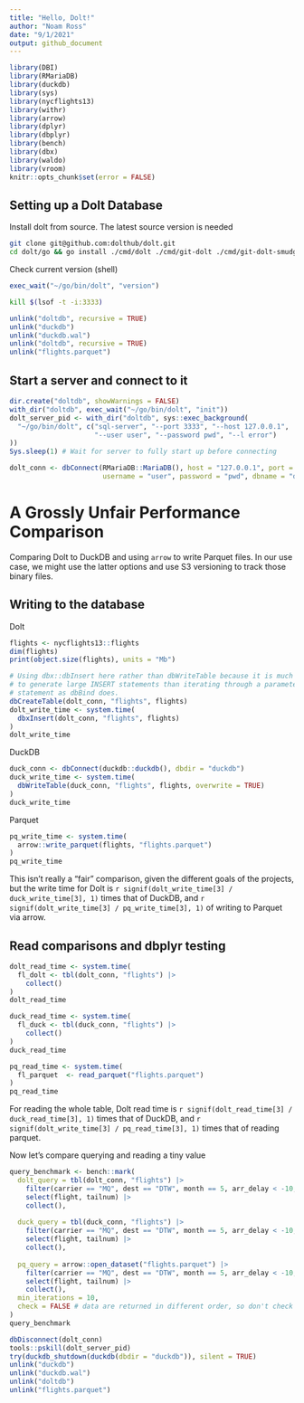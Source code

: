 ```yaml
---
title: "Hello, Dolt!"
author: "Noam Ross"
date: "9/1/2021"
output: github_document
---
```


```r
library(DBI)
library(RMariaDB)
library(duckdb)
library(sys)
library(nycflights13)
library(withr)
library(arrow)
library(dplyr)
library(dbplyr)
library(bench)
library(dbx)
library(waldo)
library(vroom)
knitr::opts_chunk$set(error = FALSE)
```

## Setting up a Dolt Database

Install dolt from source. The latest source version is needed

```bash
git clone git@github.com:dolthub/dolt.git
cd dolt/go && go install ./cmd/dolt ./cmd/git-dolt ./cmd/git-dolt-smudge
```
Check current version (shell)

```r
exec_wait("~/go/bin/dolt", "version")
```

<!-- Kill stuff from previous runs -->

```bash
kill $(lsof -t -i:3333)
```

```r
unlink("doltdb", recursive = TRUE)
unlink("duckdb")
unlink("duckdb.wal")
unlink("doltdb", recursive = TRUE)
unlink("flights.parquet")
```

## Start a server and connect to it

```r
dir.create("doltdb", showWarnings = FALSE)
with_dir("doltdb", exec_wait("~/go/bin/dolt", "init"))
dolt_server_pid <- with_dir("doltdb", sys::exec_background(
  "~/go/bin/dolt", c("sql-server", "--port 3333", "--host 127.0.0.1",
                     "--user user", "--password pwd", "--l error")
))
Sys.sleep(1) # Wait for server to fully start up before connecting
```

```r
dolt_conn <- dbConnect(RMariaDB::MariaDB(), host = "127.0.0.1", port = 3333,
                       username = "user", password = "pwd", dbname = "doltdb")
```

# A Grossly Unfair Performance Comparison

Comparing Dolt to DuckDB and using `arrow` to write Parquet files. In our use case,
we might use the latter options and use S3 versioning to track those binary files. 

## Writing to the database

Dolt

```r
flights <- nycflights13::flights
dim(flights)
print(object.size(flights), units = "Mb")

# Using dbx::dbInsert here rather than dbWriteTable because it is much faster
# to generate large INSERT statements than iterating through a parameterized
# statement as dbBind does.
dbCreateTable(dolt_conn, "flights", flights)
dolt_write_time <- system.time(
  dbxInsert(dolt_conn, "flights", flights)
)
dolt_write_time
```

DuckDB

```r
duck_conn <- dbConnect(duckdb::duckdb(), dbdir = "duckdb")
duck_write_time <- system.time(
  dbWriteTable(duck_conn, "flights", flights, overwrite = TRUE)
)
duck_write_time
```

Parquet

```r
pq_write_time <- system.time(
  arrow::write_parquet(flights, "flights.parquet")
)
pq_write_time
```

This isn't really a "fair" comparison, given the different goals of
the projects, but the write time for Dolt is `r signif(dolt_write_time[3] / duck_write_time[3], 1)`
times that of DuckDB, and `r signif(dolt_write_time[3] / pq_write_time[3], 1)` of
writing to Parquet via arrow.  

## Read comparisons and dbplyr testing

```r
dolt_read_time <- system.time(
  fl_dolt <- tbl(dolt_conn, "flights") |> 
    collect()
)
dolt_read_time
```

```r
duck_read_time <- system.time(
  fl_duck <- tbl(duck_conn, "flights") |> 
    collect()
)
duck_read_time
```

```r
pq_read_time <- system.time(
  fl_parquet  <- read_parquet("flights.parquet")
)
pq_read_time
```

For reading the whole table, Dolt read time is `r signif(dolt_read_time[3] / duck_read_time[3], 1)`
times that of DuckDB, and `r signif(dolt_write_time[3] / pq_read_time[3], 1)` times
that of reading parquet.

Now let's compare querying and reading a tiny value

```r
query_benchmark <- bench::mark(
  dolt_query = tbl(dolt_conn, "flights") |> 
    filter(carrier == "MQ", dest == "DTW", month == 5, arr_delay < -10, day == 30 ) |> 
    select(flight, tailnum) |> 
    collect(),
  
  duck_query = tbl(duck_conn, "flights") |> 
    filter(carrier == "MQ", dest == "DTW", month == 5, arr_delay < -10, day == 30 ) |> 
    select(flight, tailnum) |> 
    collect(),
  
  pq_query = arrow::open_dataset("flights.parquet") |> 
    filter(carrier == "MQ", dest == "DTW", month == 5, arr_delay < -10, day == 30 ) |> 
    select(flight, tailnum) |> 
    collect(),
  min_iterations = 10,
  check = FALSE # data are returned in different order, so don't check they are identical
)
query_benchmark
```

<!-- Wrap up -->
```r
dbDisconnect(dolt_conn)
tools::pskill(dolt_server_pid)
try(duckdb_shutdown(duckdb(dbdir = "duckdb")), silent = TRUE)
unlink("duckdb")
unlink("duckdb.wal")
unlink("doltdb")
unlink("flights.parquet")
```

